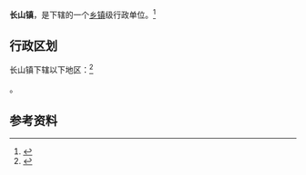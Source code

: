 {{中国乡级行政区|37/16/26/101/000}}

'''长山镇'''，是{{PRC admin/fullname|37/16/26/101/000|3}}下辖的一个[[乡镇|乡镇]]级行政单位。<ref>{{PRC admin/ref sgc|{{PRC admin/parent|37/16/26/101/000}}}}</ref>

== 行政区划 ==

长山镇下辖以下地区：<ref>{{PRC admin/ref sgc|37/16/26/101/000}}</ref>

{{PRC admin/children|37/16/26/101/000}}。

== 参考资料 ==

{{reflist}}

{{行政区划小作品}}
{{PRC admin/navcat|37/16/26/101/000}}